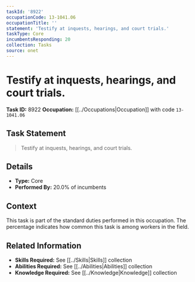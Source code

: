 ```yaml
---
taskId: '8922'
occupationCode: 13-1041.06
occupationTitle: ''
statement: 'Testify at inquests, hearings, and court trials.'
taskType: Core
incumbentsResponding: 20
collection: Tasks
source: onet
---
```

# Testify at inquests, hearings, and court trials.

**Task ID:** 8922
**Occupation:** [[../Occupations|Occupation]] with code `13-1041.06`

## Task Statement

> Testify at inquests, hearings, and court trials.

## Details

- **Type:** Core
- **Performed By:** 20.0% of incumbents

## Context

This task is part of the standard duties performed in this occupation. The percentage indicates how common this task is among workers in the field.

## Related Information

- **Skills Required:** See [[../Skills|Skills]] collection
- **Abilities Required:** See [[../Abilities|Abilities]] collection
- **Knowledge Required:** See [[../Knowledge|Knowledge]] collection
